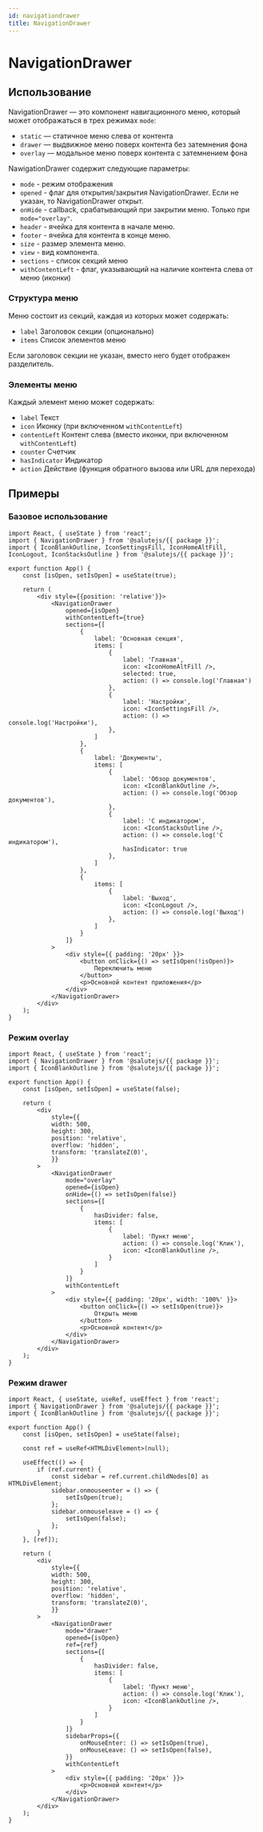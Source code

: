 ```yaml
---
id: navigationdrawer
title: NavigationDrawer
---
```



# NavigationDrawer

<Description name="NavigationDrawer" />
<PropsTable name="NavigationDrawer" exclude={['css']} />

## Использование

NavigationDrawer — это компонент навигационного меню, который может отображаться в трех режимах `mode`:
- `static` — статичное меню слева от контента
- `drawer` — выдвижное меню поверх контента без затемнения фона
- `overlay` — модальное меню поверх контента с затемнением фона

NawigationDrawer содержит следующие параметры:
- `mode` - режим отображения
- `opened` - флаг для открытия/закрытия NavigationDrawer. Если не указан, то NavigationDrawer открыт.
- `onHide` - callback, срабатывающий при закрытии меню. Только при `mode="overlay"`.
- `header` - ячейка для контента в начале меню.
- `footer` - ячейка для контента в конце меню.
- `size` - размер элемента меню.
- `view` - вид компонента.
- `sections` - список секций меню
- `withContentLeft` - флаг, указывающий на наличие контента слева от меню (иконки)

### Структура меню

Меню состоит из секций, каждая из которых может содержать:
- `label` Заголовок секции (опционально)
- `items` Список элементов меню

Если заголовок секции не указан, вместо него будет отображен разделитель.

### Элементы меню

Каждый элемент меню может содержать:
- `label` Текст
- `icon` Иконку (при включенном `withContentLeft`)
- `contentLeft` Контент слева (вместо иконки, при включенном `withContentLeft`)
- `counter` Счетчик
- `hasIndicator` Индикатор
- `action` Действие (функция обратного вызова или URL для перехода)

## Примеры

### Базовое использование

```tsx live
import React, { useState } from 'react';
import { NavigationDrawer } from '@salutejs/{{ package }}';
import { IconBlankOutline, IconSettingsFill, IconHomeAltFill, IconLogout, IconStacksOutline } from '@salutejs/{{ package }}';

export function App() {
    const [isOpen, setIsOpen] = useState(true);

    return (
        <div style={{position: 'relative'}}>
            <NavigationDrawer
                opened={isOpen}
                withContentLeft={true}
                sections={[
                    {
                        label: 'Основная секция',
                        items: [
                            {
                                label: 'Главная',
                                icon: <IconHomeAltFill />,
                                selected: true,
                                action: () => console.log('Главная')
                            },
                            {
                                label: 'Настройки',
                                icon: <IconSettingsFill />,
                                action: () => console.log('Настройки'),
                            },
                        ]
                    },
                    {
                        label: 'Документы',
                        items: [
                            {
                                label: 'Обзор документов',
                                icon: <IconBlankOutline />,
                                action: () => console.log('Обзор документов'),
                            },
                            {
                                label: 'С индикатором',
                                icon: <IconStacksOutline />,
                                action: () => console.log('С индикатором'),
                                hasIndicator: true
                            },
                        ]
                    },
                    {
                        items: [
                            {
                                label: 'Выход',
                                icon: <IconLogout />,
                                action: () => console.log('Выход')
                            },
                        ]
                    }
                ]}
            >
                <div style={{ padding: '20px' }}>
                    <button onClick={() => setIsOpen(!isOpen)}>
                        Переключить меню
                    </button>
                    <p>Основной контент приложения</p>
                </div>
            </NavigationDrawer>
        </div>
    );
}
```

### Режим overlay

```tsx live
import React, { useState } from 'react';
import { NavigationDrawer } from '@salutejs/{{ package }}';
import { IconBlankOutline } from '@salutejs/{{ package }}';

export function App() {
    const [isOpen, setIsOpen] = useState(false);

    return (
        <div
            style={{
            width: 500,
            height: 300,
            position: 'relative',
            overflow: 'hidden',
            transform: 'translateZ(0)',
            }}
        >
            <NavigationDrawer
                mode="overlay"
                opened={isOpen}
                onHide={() => setIsOpen(false)}
                sections={[
                    {
                        hasDivider: false,
                        items: [
                            {
                                label: 'Пункт меню',
                                action: () => console.log('Клик'),
                                icon: <IconBlankOutline />,
                            }
                        ]
                    }
                ]}
                withContentLeft
            >
                <div style={{ padding: '20px', width: '100%' }}>
                    <button onClick={() => setIsOpen(true)}>
                        Открыть меню
                    </button>
                    <p>Основной контент</p>
                </div>
            </NavigationDrawer>
        </div>
    );
}
```

### Режим drawer

```tsx live
import React, { useState, useRef, useEffect } from 'react';
import { NavigationDrawer } from '@salutejs/{{ package }}';
import { IconBlankOutline } from '@salutejs/{{ package }}';

export function App() {
    const [isOpen, setIsOpen] = useState(false);

    const ref = useRef<HTMLDivElement>(null);

    useEffect(() => {
        if (ref.current) {
            const sidebar = ref.current.childNodes[0] as HTMLDivElement;
            sidebar.onmouseenter = () => {
                setIsOpen(true);
            };
            sidebar.onmouseleave = () => {
                setIsOpen(false);
            };
        }
    }, [ref]);

    return (
        <div
            style={{
            width: 500,
            height: 300,
            position: 'relative',
            overflow: 'hidden',
            transform: 'translateZ(0)',
            }}
        >
            <NavigationDrawer
                mode="drawer"
                opened={isOpen}
                ref={ref}
                sections={[
                    {
                        hasDivider: false,
                        items: [
                            {
                                label: 'Пункт меню',
                                action: () => console.log('Клик'),
                                icon: <IconBlankOutline />,
                            }
                        ]
                    }
                ]}
                sidebarProps={{
                    onMouseEnter: () => setIsOpen(true),
                    onMouseLeave: () => setIsOpen(false),
                }}
                withContentLeft
            >
                <div style={{ padding: '20px' }}>
                    <p>Основной контент</p>
                </div>
            </NavigationDrawer>
        </div>
    );
}
```
